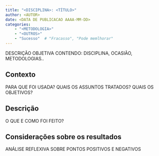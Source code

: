 ```yaml
---
title: "<DISCIPLINA>: <TÍTULO>"
author: <AUTOR>
date: <DATA DE PUBLICACAO AAAA-MM-DD>
categories:
    - "<METODOLOGIA>"
    - "<OUTROS>"
    - "Sucesso"  # "Fracasso", "Pode memlhorar"
---
```


<!-- 
Arquivos com nomes começados com '_' não são incluídos e podem ser usados como rascunhos.
-->


<!-- Descrição básica a ser incluída na lista de casos -->
DESCRIÇÃO OBJETIVA CONTENDO: DISCIPLINA, OCASIÃO, METODOLOGIAS..

<!-- Apresentação do caso -->

## Contexto
PARA QUE FOI USADA? QUAIS OS ASSUNTOS TRATADOS? QUAIS OS OBJETIVOS?

## Descrição
O QUE E COMO FOI FEITO?

## Considerações sobre os resultados
ANÁLISE REFLEXIVA SOBRE PONTOS POSITIVOS E NEGATIVOS